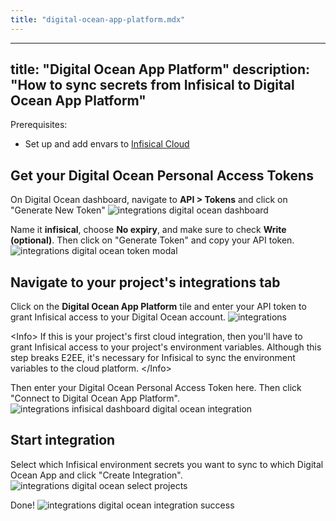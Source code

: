 ```yaml
---
title: "digital-ocean-app-platform.mdx"
---
```


---
title: "Digital Ocean App Platform"
description: "How to sync secrets from Infisical to Digital Ocean App Platform"
---

Prerequisites:

- Set up and add envars to [Infisical Cloud](https://app.infisical.com)

## Get your Digital Ocean Personal Access Tokens

On Digital Ocean dashboard, navigate to **API &gt; Tokens** and click on "Generate New Token"
![integrations digital ocean dashboard](../../images/integrations/digital-ocean/integrations-do-dashboard.png)

Name it **infisical**, choose **No expiry**, and make sure to check **Write (optional)**. Then click on "Generate Token" and copy your API token.
![integrations digital ocean token modal](../../images/integrations/digital-ocean/integrations-do-token-modal.png)

## Navigate to your project's integrations tab

Click on the **Digital Ocean App Platform** tile and enter your API token to grant Infisical access to your Digital Ocean account.
![integrations](../../images/integrations.png)

&lt;Info&gt;
  If this is your project's first cloud integration, then you'll have to grant
  Infisical access to your project's environment variables. Although this step
  breaks E2EE, it's necessary for Infisical to sync the environment variables to
  the cloud platform.
&lt;/Info&gt;

Then enter your Digital Ocean Personal Access Token here. Then click "Connect to Digital Ocean App Platform".
![integrations infisical dashboard digital ocean integration](../../images/integrations/digital-ocean/integrations-do-enter-token.png)

## Start integration

Select which Infisical environment secrets you want to sync to which Digital Ocean App and click "Create Integration".
![integrations digital ocean select projects](../../images/integrations/digital-ocean/integrations-do-select-projects.png)

Done!
![integrations digital ocean integration success](../../images/integrations/digital-ocean/integrations-do-success.png)
